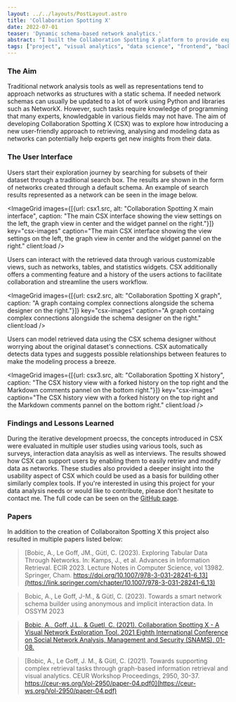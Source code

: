 ---
layout: ../../layouts/PostLayout.astro
title: 'Collaboration Spotting X'
date: 2022-07-01
teaser: 'Dynamic schema-based network analytics.'
abstract: "I built the Collaboration Spotting X platform to provide experts with a way of easily interacting and modelling networks visually. I integrated concepts from information retrieval, network analysis, and visual analytics using React, MobX, and FastAPI. It's divided into multiple Docker containers to contain the client-side, server-side, MongoDB database and optionally Matomo, making it easy to develop and deploy. You can easily customize the settings and upload your own data sets as CSV files. Users can retrieve subsets data through an intuitive search interface."
tags: ["project", "visual analytics", "data science", "frontend", "backend", "user studies"]
---



### The Aim
Traditional network analysis tools as well as representations tend to approach networks as structures with a static schema. If needed network schemas can usually be updated to a lot of work using Python and libraries such as NetworkX. However, such tasks require knowledge of programming that many experts, knowledgable in various fields may not have. The aim of developing Collaboration Spotting X (CSX) was to explore how introducing a new user-friendly approach to retrieving, analysing and modeling data as networks can potentially help experts get new insights from their data.

### The User Interface

Users start their exploration journey by searching for subsets of their dataset through a traditional search box. The results are shown in the form of networks created through a default schema. An example of search results represented as a network can be seen in the image below.

<ImageGrid images={[{url: csx1.src, alt: "Collaboration Spotting X main interface", caption: "The main CSX interface showing the view settings on the left, the graph view in center and the widget pannel on the right."}]} key="csx-images" caption="The main CSX interface showing the view settings on the left, the graph view in center and the widget pannel on the right." client:load />

Users can interact with the retrieved data through various customizable views, such as networks, tables, and statistics widgets. CSX additionally offers a commenting feature and a history of the users actions to facilitate collaboration and streamline the users workflow.

<ImageGrid images={[{url: csx2.src, alt: "Collaboration Spotting X graph", caption: "A graph containg complex connections alongside the schema designer on the right."}]} key="csx-images" caption="A graph containg complex connections alongside the schema designer on the right." client:load />

Users can model retrieved data using the CSX schema designer without worrying about the original dataset's connections. CSX automatically detects data types and suggests possible relationships between features to make the modeling process a breeze.

<ImageGrid images={[{url: csx3.src, alt: "Collaboration Spotting X history", caption: "The CSX history view with a forked history on the top right and the Markdown comments pannel on the bottom right."}]} key="csx-images" caption="The CSX history view with a forked history on the top right and the Markdown comments pannel on the bottom right." client:load />

### Findings and Lessons Learned
During the iterative development proecss, the concepts introduced in CSX were evaluated in multiple user studies using various tools, such as surveys, interaction data anaylsis as well as interviews. The results showed how CSX can support users by enabling them to easily retriev and modify data as networks. These studies also provided a deeper insight into the usability aspect of CSX which could be used as a basis for building other similarly complex tools. If you're interested in using this project for your data analysis needs or would like to contribute, please don't hesitate to contact me. The full code can be seen on the [GitHub page](https://github.com/aleksbobic/csx "take me to the github page").

### Papers
In addition to the creation of Collaboraiton Spotting X this project also resulted in multiple papers listed below:

> [Bobic, A., Le Goff, JM., Gütl, C. (2023). Exploring Tabular Data Through Networks. In: Kamps, J., et al. Advances in Information Retrieval. ECIR 2023. Lecture Notes in Computer Science, vol 13982. Springer, Cham. https://doi.org/10.1007/978-3-031-28241-6_13](https://link.springer.com/chapter/10.1007/978-3-031-28241-6_13)

> Bobic, A., Le Goff, J-M., & Gütl, C. (2023). Towards a smart network schema builder using anonymous and implicit interaction data. In OSSYM 2023

> [Bobic, A., Goff, J.L., & Guetl, C. (2021). Collaboration Spotting X - A Visual Network Exploration Tool. 2021 Eighth International Conference on Social Network Analysis, Management and Security (SNAMS), 01-08.](https://ieeexplore.ieee.org/document/9732139)

> [Bobic, A., Le Goff, J. M., & Gütl, C. (2021). Towards supporting complex retrieval tasks through graph-based information retrieval and visual analytics. CEUR Workshop Proceedings, 2950, 30-37. https://ceur-ws.org/Vol-2950/paper-04.pdf0](https://ceur-ws.org/Vol-2950/paper-04.pdf)
